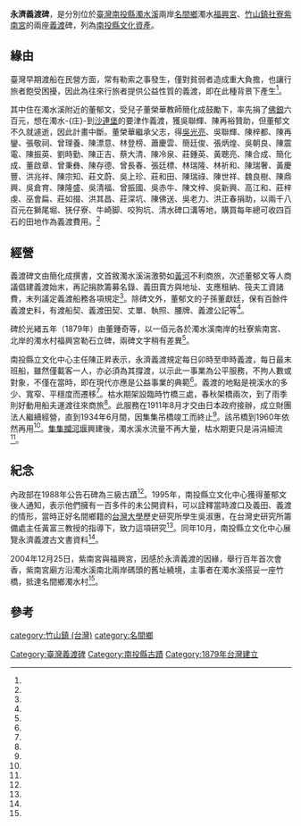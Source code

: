 {{tw monument
|name=永濟義渡碑（名間鄉）
|formername=
|image=永濟義渡碑 (福興宮).jpg
|imagename=
|image_size=150px
|othername=
|formalname=
|level= 縣定古蹟
|class= 碑碣
|time=光緒五年（1879年）
|material= 
|location= 濁水福興宮
|open=
|cost=
|date=2018年12月5日
|reg_url=https://nchdb.boch.gov.tw/assets/overview/monument/20190116000001
}}
{{tw monument
|name=永濟義渡碑（竹山鎮）
|formername=
|image=永濟義渡碑 (紫南宮) 2020.jpg
|imagename=
|image_size=50px
|othername=
|formalname=
|level= 縣定古蹟
|class= 碑碣
|time=光緒五年（1879年）
|material= 
|location= 社寮紫南宮
|open=
|cost=
|date=2018年12月5日
|reg_url=https://nchdb.boch.gov.tw/assets/overview/monument/20190123000001
}}
'''永濟義渡碑'''，是分別位於[[臺灣|臺灣]][[南投縣|南投縣]][[濁水溪|濁水溪]]兩岸[[名間鄉|名間鄉]]濁水[[名間福興宮|福興宮]]、[[竹山鎮_(台灣)|竹山鎮]][[社寮紫南宮|社寮紫南宮]]的兩座[[義渡|義渡]]碑，列為[[南投縣文化資產|南投縣文化資產]]。

==緣由==
臺灣早期渡船在民營方面，常有勒索之事發生，僅對貧弱者造成重大負擔，也讓行旅者飽受困擾，因此為往來行旅者提供公益性質的義渡，即在此種背景下產生<ref name="阮正霖"/>。

其中住在濁水溪附近的董郁文，受兒子董榮華教師簡化成鼓勵下，率先捐了[[西班牙銀圓|佛銀]]六百元，想在濁水-{庄}-到[[沙連堡|沙連堡]]的要津作義渡，獲吳聯輝、陳再裕贊助，但董郁文不久就遽逝，因此計畫中斷。董榮華繼承父志，得[[吳光亮|吳光亮]]、吳聯輝、陳梓都、陳再鑾、張敬祠、曾理養、陳漂意、林登榜、蕭慶雲、簡廷俊、張炳煌、吳朝良、陳震電、陳振英、劉時勤、陳正吉、蔡大清、陳冷泉、莊鍾英、黃聰亮、陳合成、簡化成、董啟章、曾秉彝、陳存德、曾長春、張廷標、林瑞隆、林祈和、陳瑞奢、黃慶豐、洪兆祥、陳宗知、莊文蔚、吳上珍、莊和田、陳瑞祿、陳世祥、魏良樹、陳鼎興、吳倉育、陳隆盛、吳清福、曾振國、吳赤牛、陳文梓、吳新興、高江和、莊梓虔、巫會扁、莊如掇、洪其昌、莊深坑、陳佛送、吳老力、洪正春捐助，以兩千八百元在獅尾堀、猐仔寮、牛崎脚、咬狗坑、清水碑口溝等地，購買每年總可收四百石的田地作為義渡費用。<ref name="許淑容"/>

==經營==
義渡碑文由簡化成撰書，文首敘濁水溪湍激勢如[[黃河|黃河]]不利商旅，次述董郁文等人商議倡建義渡始末，再記捐款籌募名錄、義田賣方與地址、支應租納、筏夫工資諸費，末列議定義渡船務各項規定<ref name="許淑容"/>。除碑文外，董郁文的子孫董獻廷，保有百餘件義渡史料，有渡船契、義渡田契、丈單、執照、腰牌、義渡公記等<ref name="王祖弘"/>。

碑於光緒五年（1879年）由董鍾奇等，以一佰元各於濁水溪南岸的社寮紫南宮、北岸的濁水村福興宮勒石立碑，兩碑文字稍有差異<ref name="許淑容"/>。

南投縣立文化中心主任陳正昇表示，永濟義渡規定每日卯時至申時義渡，每日最末班船，雖然僅載客一人，亦必須為其撐渡，以示此一事業為公平服務，不拘人數或對象，不僅在當時，即在現代亦應是公益事業的典範<ref name="阮正霖"/>。義渡的地點是視溪水的多少、寬窄、平穩度而遷移<ref name="盧義方"/>。枯水期架設臨時竹橋三處，春秋架橋兩次，到了雨季則好動用船夫運渡往來商旅<ref name="盧義方2"/>。此服務在1911年8月才交由日本政府接辦，成立財團法人繼續經營，直到1934年6月間，因集集吊橋竣工而終止<ref name="阮正霖"/>。該吊橋到1960年依然再用<ref name="1960-11-30"/>。[[集集攔河堰|集集攔河堰]]興建後，濁水溪水流量不再大量，枯水期更只是涓涓細流<ref name="葉明憲"/>。

==紀念==
內政部在1988年公告石碑為三級古蹟<ref name="許淑容"/>。1995年，南投縣立文化中心獲得董郁文後人通知，表示他們擁有一百多件的未公開資料，可以詮釋當時渡口及義田、義渡的情形，當時正好名間鄉籍的[[台灣大學|台灣大學]]歷史研究所學生吳淑惠，在台灣史研究所籌備處主任黃富三教授的指導下，致力這項研究<ref name="盧義方2"/>。同年10月，南投縣立文化中心展覽永濟義渡古文書資料<ref name="王祖弘"/>。

2004年12月25日，紫南宮與福興宮，因感於永濟義渡的因緣，舉行百年首次會香，紫南宮廟方沿濁水溪南北兩岸碼頭的舊址繞境，主事者在濁水溪搭妥一座竹橋，抵達名間鄉濁水村<ref name="陳紹聖"/>。

== 參考 ==
{{Reflist|1|refs =
<ref name="葉明憲">{{Cite news|url=|title=河床岩層裸露 濁水溪添美景|author=葉明憲|language=zh-tw|newspaper=《中國時報》|date=2006-02-25|accessdate=}}</ref>

<ref name="盧義方2">{{Cite news|url=|title=「義渡」史實歷史將不留白 文化中心委台大研究決編印成集留芳後世|author=盧義方|language=zh-tw|newspaper=《中國時報》|date=1995-08-06|accessdate=}}</ref>

<ref name="1960-11-30">{{Cite news|url=|title=省公路局決定 名間竹山間 建築集集橋|author=|language=zh-tw|newspaper=《聯合報》|date=1960-11-30|accessdate=}}</ref>

<ref name="許淑容">{{Cite news|url=https://www.th.gov.tw/epaper/site/page/151/2239|title=館藏「永濟義渡碑記」拓本|author=許淑容|language=zh-tw|newspaper=《臺灣文獻館電子報》|date=2016-10-28|accessdate=2020-06-29}}</ref>

<ref name="陳紹聖">{{Cite news|url=|title=濁水溪 兩岸三通 紫南宮 福興宮神明互訪|author=陳紹聖|language=zh-tw|newspaper=《聯合報》|date=2004-12-26|accessdate=}}</ref>

<ref name="阮正霖">{{Cite news|url=|title=濁溪義渡! 集集吊橋搭建前 那擺渡曾想永續經營...|author=阮正霖|language=zh-tw|newspaper=《聯合報》|date=1997-06-05|accessdate=}}</ref>

<ref name="王祖弘">{{Cite news|url=|title=到文化中心看老祖宗書契 南投人需知南投事 「永濟義渡」珍貴史料面世|author=王祖弘|language=zh-tw|newspaper=《中國時報》|date=1995-10-04|accessdate=}}</ref>

<ref name="盧義方">{{Cite news|url=|title=四面皆不靠海的南投縣在名間、竹山、集集有好幾個渡口|author=盧義方|language=zh-tw|newspaper=《中國時報》|date=1994-08-18|accessdate=}}</ref>
}}
{{clear}}
{{portal bar|南投|border=no}}
{{南投縣文化資產}}
{{台灣三級古蹟}}
[[Category:臺灣義渡碑|Category:臺灣義渡碑]]
[[Category:南投縣古蹟|Category:南投縣古蹟]]
[[category:竹山鎮_(台灣)|category:竹山鎮 (台灣)]]
[[category:名間鄉|category:名間鄉]]
[[Category:1879年台灣建立|Category:1879年台灣建立]]
